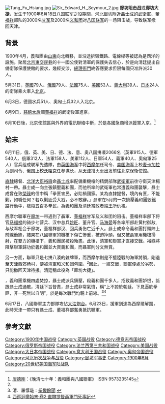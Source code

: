 [[Image:Tung_Fu_Hsiang.jpg|right]]
[[Image:Sir_Edward_H._Seymour_2.jpg|right]]
{{Campaignbox 义和团运动}}
'''廊坊阻击战'''或'''廊坊大捷'''，发生于1900年6月18日[[八国联军之役|八国联军之役]]期間，[[河北|河北]][[廊坊|廊坊]]附近[[聶士成|聶士成]]的[[武衛軍|武衛軍]]、[[董福祥|董福祥]]部队的3000名[[甘军|甘军]]及2000名[[义和团|义和团]]对[[八国联军|八国联军]]的一场阻击战，导致联军撤回天津。

==背景==
1900年4月，義和團由[[山東|山東]]向北轉移，並沿途拆毁鐵路、電線桿等被認為是西洋的設施。聚居[[北京|北京]][[東交民巷|東交民巷]]的十一國公使對清軍的保護失去信心，於是向清廷提出自備衛隊保護使館的要求，幾經交涉，[[總理衙門|總理衙門]]終答應要求但限每國只准許派30人。

5月31日，[[大不列颠及爱尔兰联合王国|英國]]79人、[[俄罗斯帝国|俄國]]79人、[[法兰西第三共和国|法國]]75人、[[美國|美國]]53人、[[意大利王国_(1861年–1946年)|義大利]]39人、[[大日本帝国|日本]]24人的衛隊乘火車入[[北京|北京]]。

6月3日，德國水兵51人、奧匈士兵32人入北京。

6月9日，[[慈禧太后|慈禧太后]]調[[董福祥|董福祥]]的武衛後軍進京。

6月10日後，北京使館區與外界的電訊聯絡中斷，於是各國急商增派援軍入京。<ref name="lateqing70years">[[唐德剛|唐德剛]]：《晚清七十年：義和團與八國聯軍》 ISBN 9573235145</ref>

==始末==
6月11日，俄、英、美、日、德、法、意、奥八国拼凑2066名（英軍915人、德軍540人、俄軍312人、法軍158人、美軍112人、日軍54人、義軍40人、奧匈軍25人）官兵组成联军先遣隊，由[[英国海军|英国海军]]中将[[爱德华·西摩尔|西摩尔]]任司令、[[美国海军|美国海军]]上校[[亞瑟·麥克阿瑟三世|麦卡加拉]]为副司令、俄国上校[[沃嗄克|沃嗄克]]任参谋长，从[[天津|天津]]搭火車出发前往北京保衛使館。

[[直隸|直隸]]總督、[[北洋大臣|北洋大臣]][[裕祿|裕祿]]命[[聶士成|聶士成]]率配備重機槍的精銳部隊[[武衛軍|武衛軍]]前往守衛天津楊村一帶。聶士成一向主張鎮壓義和團，而他所率的武衛軍也常遭義和團襲擊，聶士成曾在致[[榮祿|榮祿]]的信中稱「拳匪害民，必貽禍國家。某為直隸提督，境內有匪，不能剿，如職任何？若以剿匪受大戮，必不敢辭。」聶軍在5月的一次鎮壓義和團毁鐵路行動中，槍殺五百多拳民，為義和團及清廷當政者[[端王|端王]]所仇視。

西摩尔聯軍在[[廊坊|廊坊]]一带遇到了聶軍、[[董福祥|董福祥]]甘军及义和团的阻击。董福祥率部下将官[[马福禄|马福禄]]的骑步七营兵、汉中总兵[[姚旺|姚旺]]、董升官、[[马海晏|马海晏]]等各率所部赴黄村御敌,与敌军相会于廊坊，董福祥部汉、回兵勇伤亡近千人。聶士成命令義和團打頭陣上前線衝鋒，結果在八國聯軍的機槍下傷亡慘重，被迫掉頭，但又被聶軍用機槍掃射，在雙方的機槍下，義和團民被殺殆盡。此後，清軍和聯軍才直接交戰。裕祿將阻擊聯軍歸功於義和團並大賞義和團，而聶軍則分文無賞。

另一方面，聯軍只是七拼八湊的雜牌軍，而西摩尔則是不擅陸戰的海軍將領，剛退至天津西郊杨村，便被清軍和义和团包圍。<ref name="lateqing70years" />因此，一經交戰，聯軍便處於劣勢，只能撤回天津待援。清廷稱此役為「廊坊大捷」。

{{cn|聶士成6月奉命攻打[[天津租界|天津租界]]時}}，義和團乘機四處焚掠，聶士成派兵鎮壓，殺義和團千多人，招致義和團妒恨，詆譭聶士成通敵，清廷下旨督責，聶士成非常氣憤，稱“上不諒於朝廷，下見逼於拳匪，非一死無以自明”，於是每次戰鬥均親上前線。<ref name="qunbian">清．羅惇曧：[http://zh.wikisource.org/wiki/%E6%8B%B3%E8%AE%8A%E9%A4%98%E8%81%9E 拳變餘聞] {{Wayback|url=http://zh.wikisource.org/wiki/%E6%8B%B3%E8%AE%8A%E9%A4%98%E8%81%9E |date=20210711155244 }}</ref><ref name="xixunnie">[http://zh.wikisource.org/w/index.php?title=%E8%A5%BF%E5%B7%A1%E8%BF%B4%E9%91%BE%E5%A7%8B%E6%9C%AB/%E5%8D%B72&variant=zh-tw#.E6.8B.B3.E5.8C.AA.E6.AF.80.E4.BA.AC.E6.B4.A5.E9.90.B5.E8.B7.AF.E8.A8.98 西巡迴鑾始末·卷2·直隸提督聶軍門死事記]</ref>

6月17日，八國聯軍主力部隊攻佔[[大沽炮台|大沽炮台]]。6月23日，援軍到達為西摩爾解圍，此時天津一帶只有聶士成、董福祥部奮勇抵抗聯軍。

== 參考文獻 ==
{{Reflist|2}}

[[Category:1900年中国战役|Category:1900年中国战役]]
[[Category:英国战役|Category:英国战役]]
[[Category:德意志帝国战役|Category:德意志帝国战役]]
[[Category:俄罗斯帝国战役|Category:俄罗斯帝国战役]]
[[Category:法兰西第三共和国战役|Category:法兰西第三共和国战役]]
[[Category:美国战役|Category:美国战役]]
[[Category:大日本帝国战役|Category:大日本帝国战役]]
[[Category:意大利王国战役|Category:意大利王国战役]]
[[Category:奥匈帝国战役|Category:奥匈帝国战役]]
[[Category:河北历次战争与战役|Category:河北历次战争与战役]]
[[Category:廊坊军事史|Category:廊坊军事史]]
[[Category:1900年6月|Category:1900年6月]]
[[Category:20世纪美国海军陆战队|Category:20世纪美国海军陆战队]]